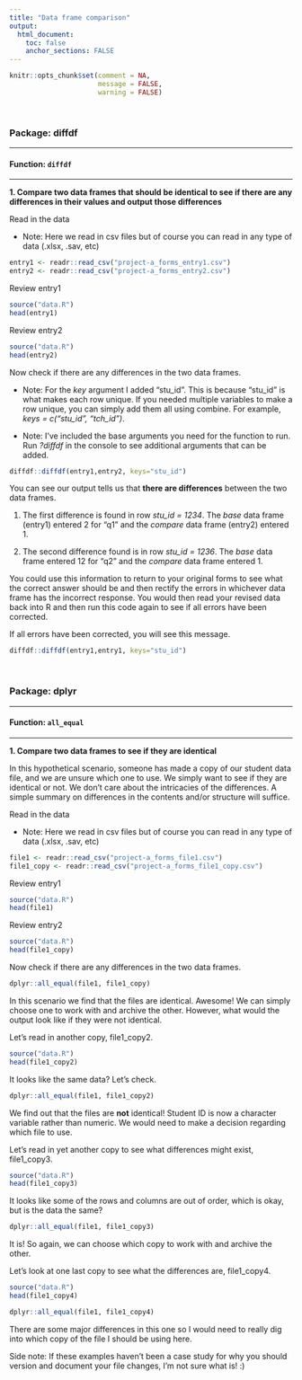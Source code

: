 ```yaml
---
title: "Data frame comparison"
output: 
  html_document:
    toc: false
    anchor_sections: FALSE
---
```


```r
knitr::opts_chunk$set(comment = NA,
                      message = FALSE,
                      warning = FALSE)
```

<br>

### Package: diffdf

---

#### Function: `diffdf`

---

**1\. Compare two data frames that should be identical to see if there are any differences in their values and output those differences**

Read in the data

* Note: Here we read in csv files but of course you can read in any type of data (.xlsx, .sav, etc)

```r
entry1 <- readr::read_csv("project-a_forms_entry1.csv")
entry2 <- readr::read_csv("project-a_forms_entry2.csv")
```


Review entry1

```r
source("data.R")
head(entry1)
```

Review entry2

```r
source("data.R")
head(entry2)
```

Now check if there are any differences in the two data frames.  

* Note: For the *key* argument I added "stu_id". This is because "stu_id" is what makes each row unique. If you needed multiple variables to make a row unique, you can simply add them all using combine. For example, *keys = c("stu_id", "tch_id")*.

* Note: I've included the base arguments you need for the function to run. Run *?diffdf* in the console to see additional arguments that can be added.

```r
diffdf::diffdf(entry1,entry2, keys="stu_id")
```

You can see our output tells us that **there are differences** between the two data frames. 

1. The first difference is found in row *stu_id = 1234*. The *base* data frame (entry1) entered 2 for "q1" and the *compare* data frame (entry2) entered 1. 

2. The second difference found is in row *stu_id = 1236*. The *base* data frame entered 12 for "q2" and the *compare* data frame entered 1.

You could use this information to return to your original forms to see what the correct answer should be and then rectify the errors in whichever data frame has the incorrect response. You would then read your revised data back into R and then run this code again to see if all errors have been corrected.

If all errors have been corrected, you will see this message.

```r
diffdf::diffdf(entry1,entry1, keys="stu_id")
```



<br>

### Package: dplyr

---

#### Function: `all_equal`

---

**1\. Compare two data frames to see if they are identical**

In this hypothetical scenario, someone has made a copy of our student data file, and we are unsure which one to use. We simply want to see if they are identical or not. We don't care about the intricacies of the differences. A simple summary on differences in the contents and/or structure will suffice.

Read in the data

* Note: Here we read in csv files but of course you can read in any type of data (.xlsx, .sav, etc)

```r
file1 <- readr::read_csv("project-a_forms_file1.csv")
file1_copy <- readr::read_csv("project-a_forms_file1_copy.csv")
```


Review entry1

```r
source("data.R")
head(file1)
```

Review entry2

```r
source("data.R")
head(file1_copy)
```

Now check if there are any differences in the two data frames.  

```r

dplyr::all_equal(file1, file1_copy)

```

In this scenario we find that the files are identical. Awesome! We can simply choose one to work with and archive the other.  However, what would the output look like if they were not identical.

Let's read in another copy, file1_copy2. 

```r
source("data.R")
head(file1_copy2)
```

It looks like the same data? Let's check.

```r

dplyr::all_equal(file1, file1_copy2)

```

We find out that the files are **not** identical! Student ID is now a character variable rather than numeric. We would need to make a decision regarding which file to use.

Let's read in yet another copy to see what differences might exist, file1_copy3.

```r
source("data.R")
head(file1_copy3)
```

It looks like some of the rows and columns are out of order, which is okay, but is the data the same?

```r

dplyr::all_equal(file1, file1_copy3)

```

It is! So again, we can choose which copy to work with and archive the other.

Let's look at one last copy to see what the differences are, file1_copy4.

```r
source("data.R")
head(file1_copy4)
```

```r

dplyr::all_equal(file1, file1_copy4)

```

There are some major differences in this one so I would need to really dig into which copy of the file I should be using here. 

Side note: If these examples haven't been a case study for why you should version and document your file changes, I'm not sure what is! :)

